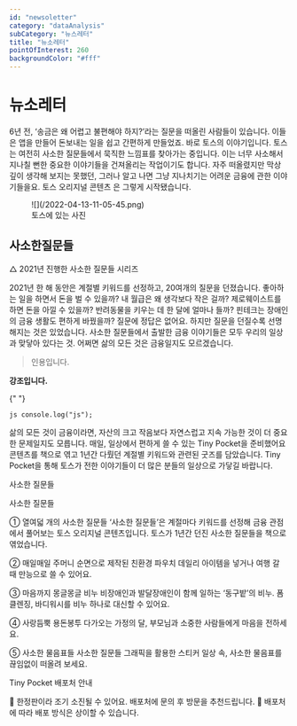 ```yaml
---
id: "newsoletter"
category: "dataAnalysis"
subCategory: "뉴스레터"
title: "뉴소레터"
pointOfInterest: 260
backgroundColor: "#fff"
---
```


# 뉴소레터

6년 전, ‘송금은 왜 어렵고 불편해야 하지?’라는 질문을 떠올린 사람들이 있습니다. 이들은 앱을 만들어 돈보내는 일을 쉽고 간편하게 만들었죠. 바로 토스의 이야기입니다. 토스는 여전히 사소한 질문들에서 묵직한 느낌표를 찾아가는 중입니다. 이는 너무 사소해서 지나칠 뻔한 중요한 이야기들을 건져올리는 작업이기도 합니다. 자주 떠올렸지만 막상 깊이 생각해 보지는 못했던, 그러나 알고 나면 그냥 지나치기는 어려운 금융에 관한 이야기들을요. 토스 오리지널 콘텐츠 은 그렇게 시작됐습니다.

<figure>
  ![](/2022-04-13-11-05-45.png)<figcaption>토스에 있는 사진</figcaption>
</figure>

## 사소한질문들

△ 2021년 진행한 사소한 질문들 시리즈

2021년 한 해 동안은 계절별 키워드를 선정하고, 20여개의 질문을 던졌습니다. 좋아하는 일을 하면서 돈을 벌 수 있을까? 내 월급은 왜 생각보다 작은 걸까? 제로웨이스트를 하면 돈을 아낄 수 있을까? 반려동물을 키우는 데 한 달에 얼마나 들까? 핀테크는 장애인의 금융 생활도 편하게 바꿨을까? 질문에 정답은 없어요. 하지만 질문을 던질수록 선명해지는 것은 있었습니다. 사소한 질문들에서 출발한 금융 이야기들은 모두 우리의 일상과 맞닿아 있다는 것. 어쩌면 삶의 모든 것은 금융일지도 모르겠습니다.

> 인용입니다.

**강조입니다.**

{" "}

`js console.log("js"); `

삶의 모든 것이 금융이라면, 자산의 크고 작음보다 자연스럽고 지속 가능한 것이 더 중요한
문제일지도 모릅니다. 매일, 일상에서 편하게 쓸 수 있는 Tiny Pocket을 준비했어요 콘텐츠를
책으로 엮고 1년간 다뤘던 계절별 키워드와 관련된 굿즈를 담았습니다. Tiny Pocket을
통해 토스가 전한 이야기들이 더 많은 분들의 일상으로 가닿길 바랍니다.

사소한 질문들

사소한 질문들

① 열여덟 개의 사소한 질문들
‘사소한 질문들’은 계절마다 키워드를 선정해 금융 관점에서 풀어보는 토스 오리지널 콘텐츠입니다. 토스가 1년간 던진 사소한 질문들을 책으로 엮었습니다.

② 매일매일 주머니
순면으로 제작된 친환경 파우치 데일리 아이템을 넣거나 여행 갈 때 만능으로 쓸 수 있어요.

③ 마음까지 몽글몽글 비누
비장애인과 발달장애인이 함께 일하는 ‘동구밭’의 비누. 폼클렌징, 바디워시를 비누 하나로 대신할 수 있어요.

④ 사랑듬뿍 용돈봉투
다가오는 가정의 달, 부모님과 소중한 사람들에게 마음을 전하세요.

⑤ 사소한 물음표들
사소한 질문들 그래픽을 활용한 스티커 일상 속, 사소한 물음표를 끊임없이 떠올려 보세요.

Tiny Pocket 배포처 안내

📌 한정판이라 조기 소진될 수 있어요. 배포처에 문의 후 방문을 추천드립니다.
📌 배포처에 따라 배포 방식은 상이할 수 있습니다.
